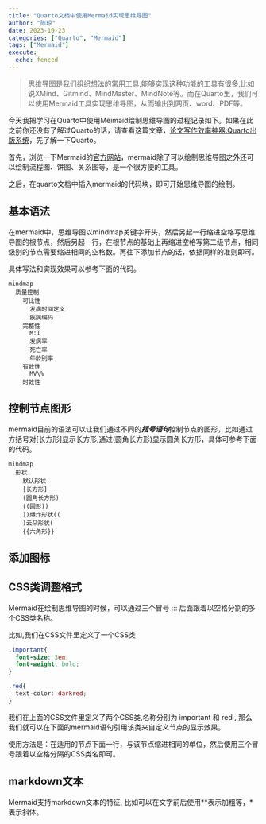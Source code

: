 ```yaml
---
title: "Quarto文档中使用Mermaid实现思维导图"
author: "陈琼"
date: 2023-10-23
categories: ["Quarto", "Mermaid"]
tags: ["Mermaid"]
execute: 
  echo: fenced
---
```


> 思维导图是我们组织想法的常用工具,能够实现这种功能的工具有很多,比如说XMind、Gitmind、MindMaster、MindNote等。而在Quarto里，我们可以使用Mermaid工具实现思维导图，从而输出到网页、word、PDF等。

今天我把学习在Quarto中使用Meimaid绘制思维导图的过程记录如下。如果在此之前你还没有了解过Quarto的话，请查看这篇文章，[论文写作效率神器:Quarto出版系统](http://chenq.site/qsight/2023-3-25-quarto-writing/)，先了解一下Quarto。

首先，浏览一下Mermaid的[官方网站](https://mermaid.js.org/intro/)，mermaid除了可以绘制思维导图之外还可以绘制流程图、饼图、关系图等，是一个很方便的工具。

之后，在quarto文档中插入mermaid的代码块，即可开始思维导图的绘制。


## 基本语法

在mermaid中，思维导图以mindmap关键字开头，然后另起一行缩进空格写思维导图的根节点，然后另起一行，在根节点的基础上再缩进空格写第二级节点，相同级别的节点需要缩进相同的空格数。再往下添加节点的话，依据同样的准则即可。

具体写法和实现效果可以参考下面的代码。

```mermaid
mindmap
  质量控制
    可比性
      发病时间定义
      疾病编码
    完整性
      M:I
      发病率
      死亡率
      年龄别率
    有效性
      MV\%
    时效性
```

## 控制节点图形

mermaid目前的语法可以让我们通过不同的***括号语句***控制节点的图形，比如通过方括号对\[长方形\]显示长方形,通过\(圆角长方形\)显示圆角长方形，具体可参考下面的代码。

```mermaid
mindmap
  形状
    默认形状
    [长方形]
    (圆角长方形)
    ((圆形))
    ))爆炸形状((
    )云朵形状(
    {{六角形}}
```

## 添加图标

## CSS类调整格式


Mermaid在绘制思维导图的时候，可以通过三个冒号 \:\:\: 后面跟着以空格分割的多个CSS类名称。

比如,我们在CSS文件里定义了一个CSS类

```css
.important{
  font-size: 3em;
  font-weight: bold;
}

.red{
  text-color: darkred;
}
```


我们在上面的CSS文件里定义了两个CSS类,名称分别为 important 和 red , 那么我们就可以在下面的mermaid语句引用该类来自定义节点的显示效果。

使用方法是：在适用的节点下面一行，与该节点缩进相同的单位，然后使用三个冒号跟着以空格分隔的CSS类名即可。

## markdown文本

Mermaid支持markdown文本的特征, 比如可以在文字前后使用\*\*表示加粗等，\*表示斜体。 
